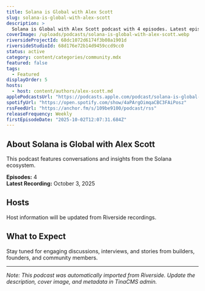 ```yaml
---
title: Solana is Global with Alex Scott
slug: solana-is-global-with-alex-scott
description: >
  Solana is Global with Alex Scott podcast with 4 episodes. Latest episode recorded on 10/3/2025.
coverImage: /uploads/podcasts/solana-is-global-with-alex-scott.webp
riversideProjectId: 68dc1072d6174f3b08a1901d
riversideStudioId: 68d176e72b14d9459ccd9cc0
status: active
category: content/categories/community.mdx
featured: false
tags:
  - Featured
displayOrder: 5
hosts:
  - host: content/authors/alex-scott.md
applePodcastsUrl: "https://podcasts.apple.com/podcast/solana-is-global-with-alex-scott/id1842084762"
spotifyUrl: "https://open.spotify.com/show/4aPArgOimqaCBC3FAiPosz"
rssFeedUrl: "https://anchor.fm/s/109be9100/podcast/rss"
releaseFrequency: Weekly
firstEpisodeDate: "2025-10-02T12:07:31.684Z"
---
```


## About Solana is Global with Alex Scott

This podcast features conversations and insights from the Solana ecosystem.

**Episodes:** 4  
**Latest Recording:** October 3, 2025

## Hosts

Host information will be updated from Riverside recordings.

## What to Expect

Stay tuned for engaging discussions, interviews, and stories from builders, founders, and community members.

---

_Note: This podcast was automatically imported from Riverside. Update the description, cover image, and metadata in TinaCMS admin._
